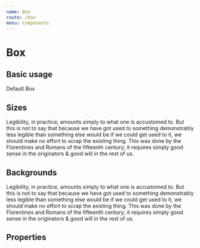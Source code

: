 ```yaml
---
name: Box
route: /box
menu: Components
---
```



# Box

## Basic usage

<Playground>
  <Box>
    <Text>Default Box</Text>
  </Box>
</Playground>

## Sizes

<Playground>
  <Box space="l">
    <Text>
      Legibility, in practice, amounts simply to what one is accustomed to. But
      this is not to say that because we have got used to something demonstrably
      less legible than something else would be if we could get used to it, we
      should make no effort to scrap the existing thing. This was done by the
      Florentines and Romans of the fifteenth century; it requires simply good
      sense in the originators & good will in the rest of us.
    </Text>
  </Box>
</Playground>

## Backgrounds

<Playground>
  <Box background="">
    <Text>
      Legibility, in practice, amounts simply to what one is accustomed to. But
      this is not to say that because we have got used to something demonstrably
      less legible than something else would be if we could get used to it, we
      should make no effort to scrap the existing thing. This was done by the
      Florentines and Romans of the fifteenth century; it requires simply good
      sense in the originators & good will in the rest of us.
    </Text>
  </Box>
</Playground>

## Properties

<Props of={Box} />
